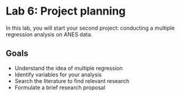 # Lab 6: Project planning {.unnumbered}

In this lab, you will start your second project: conducting a multiple regression analysis on ANES data.

## Goals

- Understand the idea of multiple regression
- Identify variables for your analysis
- Search the literature to find relevant research
- Formulate a brief research proposal
